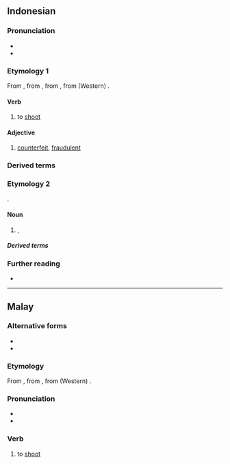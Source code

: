 ==Indonesian==

===Pronunciation===
* {{IPA|id|/tembak/|[ˈtɛmbak̚]}}
* {{rhymes|id|embak|bak|ak}}

===Etymology 1===
From {{inh|id|ms|tembak}}, from {{inh|id|ms-cla|tembak}}, from {{inh|id|poz-mly-pro|*timbak}}, from (Western) {{inh|id|poz-pro|*ti(m)bak}}.

====Verb====
{{id-verb}}

# to [[shoot]] {{gloss|to fire a shot}}

====Adjective====
{{id-adj|pl=-}}

# {{lb|id|colloquial}} [[counterfeit]], [[fraudulent]] {{rfv-sense|id}}
#: {{syn|id|palsu}}

===Derived terms===
{{der4|id|
| bertembakan
| menembak
| menembaki
| menembakkan
| penembak
| penembakan
| petembak
| tembak-menembak
| tembak-tembakan
| tembakan
| tertembak
|}}
{{der4|id|
| termometer tembak
|}}

===Etymology 2===
{{sl|id|min|tembak}}.

====Noun====
{{id-noun}}

# {{lb|id|rare}} {{l|en|aim}}, {{l|en|purpose}}
#: {{syn|id|arah|maksud|tuju}}

=====Derived terms=====
{{der4|id|
| menembak
|}}

===Further reading===
* {{R:KBBI Daring}}

----

==Malay==

===Alternative forms===
* {{l|ms|timbak}}
* {{l|ms|تيمبق|sc=Arab}}

===Etymology===
From {{m|ms|timbak}}, from {{der|ms|poz-mly-pro|*timbak}}, from (Western) {{der|ms|poz-pro|*ti(m)bak}}.

===Pronunciation===
* {{IPA|ms|/tembaʔ/}}
* {{rhymes|ms|embaʔ|baʔ|aʔ}}

===Verb===
{{head|ms|verb|Jawi spelling|تيمبق}}

# to [[shoot]] {{gloss|to fire a shot}}